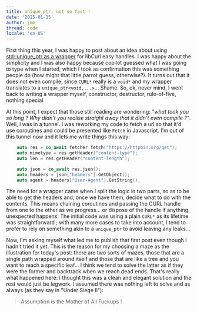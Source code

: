 ```yaml
---
title: unique_ptr, not so fast !
date: '2025-01-15'
author: jmm
thread: code
locale: 'en-US'
---
```


First thing this year, I was happy to post about an idea about using
[std::unique_ptr as a wrapper](/posts/20250102-ultimate-wrapper) for
libCurl easy handles. I was happy about the simplicity and I was also 
happy because copilot guessed what I was going to type when I started, 
which I took as confirmation this was something people do (how might 
that little parrot guess, otherwise?). It turns out that it does not 
even compile, since `CURL*` really is a `void*` and my wrapper 
translates to a `unique_ptr<void,...>`... Shame. So, ok, never mind, I 
went back to writing a wrapper myself, constructor, destructor, 
rule-of-five, nothing special.

At this point, I expect that those still reading are wondering:
_"what took you so long ? Why didn't you realise straight away
that it didn't even compile ?"_. Well, I was in a tunnel. I was
reworking my code to fetch a url so that it'd use coroutines and
could be presented like `Fetch` in Javascript. I'm out of this
tunnel now and it lets me write things this way:

```cpp
    auto res = co_await fetcher.fetch("https://httpbin.org/get");
    auto mimetype = res.getHeader("content-type");
    auto len = res.getHeader("content-length");

    auto json = co_await res.json();
    auto headers = json["headers"].GetObject();
    auto agent = headers["User-Agent"].GetString();
```

The need for a wrapper came when I split the logic in two parts,
so as to be able to get the headers and, once we have them, 
decide what to do with the contents. This means chaining 
coroutines and passing the CURL handle from one to the other as
we progress... or dispose of the handle if anything unexpected 
happens. The initial code was using a plain `CURL*` as its lifetime
was straightforward ; with many more cases to take into 
account, I tend to prefer to rely on something akin to a
`unique_ptr` to avoid leaving any leaks...

Now, I'm asking myself what led me to publish that first post
even though I hadn't tried it yet. This is the reason for my choosing
a maze as the illustration for today's post: there are two sorts of
mazes, those that are a single path wrapped around itself and those
that are like a tree and you want to reach a specific leaf... I
think we tend to solve the latter as if they were the former and 
backtrack when we reach dead ends. That's really what happened here: 
I thought this was a clean and elegant solution and the rest would 
just be legwork. I assumed there was nothing left to solve and as 
always (as they say in "Under Siege II"):

> Assumption is the Mother of All Fuckups ! 

